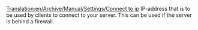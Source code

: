 [[Translation:en/Archive/Manual/Settings/Connect to ip]]
IP-address that is to be used by clients to connect to your server. This can be used if the server is behind a firewall.